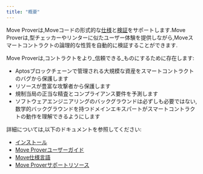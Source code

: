 ```yaml
---
title: "概要"
---
```


Move Proverは,Moveコードの形式的な[仕様](/ja/build/smart-contracts/prover/spec-lang)と[検証](/ja/build/smart-contracts/prover/prover-guide)をサポートします.Move Proverは,型チェッカーやリンターに似たユーザー体験を提供しながら,Moveスマートコントラクトの論理的な性質を自動的に検証することができます.

Move Proverは,コントラクトをより\_信頼できる\_ものにするために存在します:

- Aptosブロックチェーンで管理される大規模な資産をスマートコントラクトのバグから保護します
- リソースが豊富な攻撃者から保護します
- 規制当局の正当な精査とコンプライアンス要件を予測します
- ソフトウェアエンジニアリングのバックグラウンドは必ずしも必要ではない,数学的バックグラウンドを持つドメインエキスパートがスマートコントラクトの動作を理解できるようにします

詳細については,以下のドキュメントを参照してください:

- [インストール](/ja/build/cli/setup-cli/install-move-prover)
- [Move Proverユーザーガイド](/ja/build/smart-contracts/prover/prover-guide)
- [Move仕様言語](/ja/build/smart-contracts/prover/spec-lang)
- [Move Proverサポートリソース](/ja/build/smart-contracts/prover/supporting-resources)
